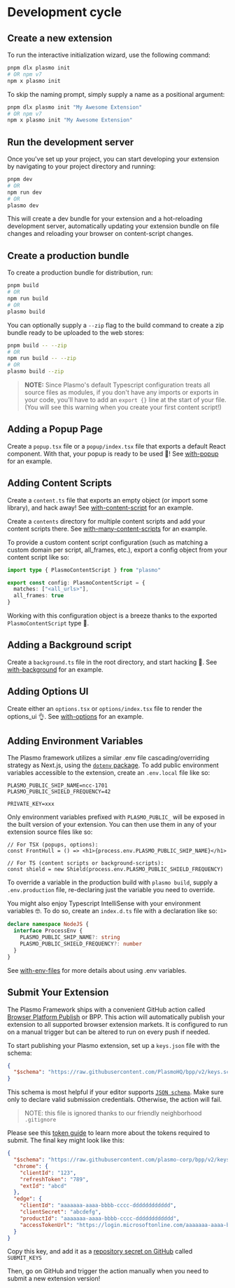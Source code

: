 # Development cycle

## Create a new extension

To run the interactive initialization wizard, use the following command:

```sh
pnpm dlx plasmo init
# OR npm v7
npm x plasmo init
```

To skip the naming prompt, simply supply a name as a positional argument:

```sh
pnpm dlx plasmo init "My Awesome Extension"
# OR npm v7
npm x plasmo init "My Awesome Extension"
```

## Run the development server

Once you've set up your project, you can start developing your extension by navigating to your project directory and running:

```sh
pnpm dev
# OR
npm run dev
# OR
plasmo dev
```

This will create a dev bundle for your extension and a hot-reloading development server, automatically updating your extension bundle on file changes and reloading your browser on content-script changes.

## Create a production bundle

To create a production bundle for distribution, run:

```sh
pnpm build
# OR
npm run build
# OR
plasmo build
```

You can optionally supply a `--zip` flag to the build command to create a zip bundle ready to be uploaded to the web stores:

```sh
pnpm build -- --zip
# OR
npm run build -- --zip
# OR
plasmo build --zip
```

> **NOTE:** Since Plasmo's default Typescript configuration treats all source files as modules, if you don't have any imports or exports in your code, you'll have to add an `export {}` line at the start of your file. (You will see this warning when you create your first content script!)

## Adding a Popup Page

Create a `popup.tsx` file or a `popup/index.tsx` file that exports a default React component. With that, your popup is ready to be used 🚀! See [with-popup](https://github.com/PlasmoHQ/examples/tree/main/with-popup) for an example.

## Adding Content Scripts

Create a `content.ts` file that exports an empty object (or import some library), and hack away! See [with-content-script](https://github.com/PlasmoHQ/examples/tree/main/with-content-script) for an example.

Create a `contents` directory for multiple content scripts and add your content scripts there. See [with-many-content-scripts](https://github.com/PlasmoHQ/examples/tree/main/with-many-content-scripts) for an example.

To provide a custom content script configuration (such as matching a custom domain per script, all_frames, etc.), export a config object from your content script like so:

```ts
import type { PlasmoContentScript } from "plasmo"

export const config: PlasmoContentScript = {
  matches: ["<all_urls>"],
  all_frames: true
}
```

Working with this configuration object is a breeze thanks to the exported `PlasmoContentScript` type 🥳.

## Adding a Background script

Create a `background.ts` file in the root directory, and start hacking 💪. See [with-background](https://github.com/PlasmoHQ/examples/tree/main/with-background) for an example.

## Adding Options UI

Create either an `options.tsx` or `options/index.tsx` file to render the options_ui 👌. See [with-options](https://github.com/PlasmoHQ/examples/tree/main/with-options-ui) for an example.

## Adding Environment Variables

The Plasmo framework utilizes a similar .env file cascading/overriding strategy as Next.js, using the [`dotenv` package](https://www.npmjs.com/package/dotenv). To add public environment variables accessible to the extension, create an `.env.local` file like so:

```
PLASMO_PUBLIC_SHIP_NAME=ncc-1701
PLASMO_PUBLIC_SHIELD_FREQUENCY=42

PRIVATE_KEY=xxx
```

Only environment variables prefixed with `PLASMO_PUBLIC_` will be exposed in the built version of your extension. You can then use them in any of your extension source files like so:

```tsx
// For TSX (popups, options):
const FrontHull = () => <h1>{process.env.PLASMO_PUBLIC_SHIP_NAME}</h1>

// For TS (content scripts or background-scripts):
const shield = new Shield(process.env.PLASMO_PUBLIC_SHIELD_FREQUENCY)
```

To override a variable in the production build with `plasmo build`, supply a `.env.production` file, re-declaring just the variable you need to override.

You might also enjoy Typescript IntelliSense with your environment variables 🤓. To do so, create an `index.d.ts` file with a declaration like so:

```ts
declare namespace NodeJS {
  interface ProcessEnv {
    PLASMO_PUBLIC_SHIP_NAME?: string
    PLASMO_PUBLIC_SHIELD_FREQUENCY?: number
  }
}
```

See [with-env-files](https://github.com/PlasmoHQ/examples/tree/main/with-env-files) for more details about using .env variables.

## Submit Your Extension

The Plasmo Framework ships with a convenient GitHub action called [Browser Platform Publish](http://bpp.browser.market/) or BPP. This action will automatically publish your extension to all supported browser extension markets. It is configured to run on a manual trigger but can be altered to run on every push if needed.

To start publishing your Plasmo extension, set up a `keys.json` file with the schema:

```json
{
  "$schema": "https://raw.githubusercontent.com/PlasmoHQ/bpp/v2/keys.schema.json"
}
```

This schema is most helpful if your editor supports [`JSON schema`](https://json-schema.org/). Make sure only to declare valid submission credentials. Otherwise, the action will fail.

> NOTE: this file is ignored thanks to our friendly neighborhood `.gitignore`

Please see this [token guide](https://github.com/PlasmoHQ/bms/blob/main/tokens.md) to learn more about the tokens required to submit. The final key might look like this:

```json
{
  "$schema": "https://raw.githubusercontent.com/plasmo-corp/bpp/v2/keys.schema.json",
  "chrome": {
    "clientId": "123",
    "refreshToken": "789",
    "extId": "abcd"
  },
  "edge": {
    "clientId": "aaaaaaa-aaaa-bbbb-cccc-dddddddddddd",
    "clientSecret": "abcdefg",
    "productId": "aaaaaaa-aaaa-bbbb-cccc-dddddddddddd",
    "accessTokenUrl": "https://login.microsoftonline.com/aaaaaaa-aaaa-bbbb-cccc-dddddddddddd/oauth2/v2.0/token"
  }
}
```

Copy this key, and add it as a [repository secret on GitHub](https://docs.github.com/en/actions/security-guides/encrypted-secrets#creating-encrypted-secrets-for-a-repository) called `SUBMIT_KEYS`

Then, go on GitHub and trigger the action manually when you need to submit a new extension version!
